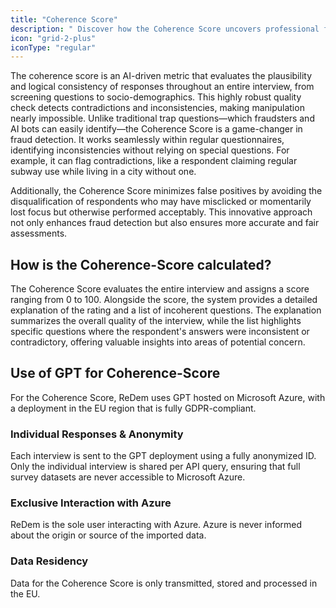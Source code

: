 ```yaml
---
title: "Coherence Score"
description: " Discover how the Coherence Score uncovers professional fraud that often goes undetected"
icon: "grid-2-plus"
iconType: "regular"
---
```


The coherence score is an AI-driven metric that evaluates the plausibility and logical consistency of responses throughout an entire interview, from screening questions to socio-demographics. This highly robust quality check detects contradictions and inconsistencies, making manipulation nearly impossible. Unlike traditional trap questions—which fraudsters and AI bots can easily identify—the Coherence Score is a game-changer in fraud detection. It works seamlessly within regular questionnaires, identifying inconsistencies without relying on special questions. For example, it can flag contradictions, like a respondent claiming regular subway use while living in a city without one.

Additionally, the Coherence Score minimizes false positives by avoiding the disqualification of respondents who may have misclicked or momentarily lost focus but otherwise performed acceptably. This innovative approach not only enhances fraud detection but also ensures more accurate and fair assessments.

## How is the Coherence-Score calculated?

The Coherence Score evaluates the entire interview and assigns a score ranging from 0 to 100. Alongside the score, the system provides a detailed explanation of the rating and a list of incoherent questions. The explanation summarizes the overall quality of the interview, while the list highlights specific questions where the respondent's answers were inconsistent or contradictory, offering valuable insights into areas of potential concern.

## Use of GPT for Coherence-Score

For the Coherence Score, ReDem uses GPT hosted on Microsoft Azure, with a deployment in the EU region that is fully GDPR-compliant.

### Individual Responses & Anonymity

Each interview is sent to the GPT deployment using a fully anonymized ID. Only the individual interview is shared per API query, ensuring that full survey datasets are never accessible to Microsoft Azure.

### Exclusive Interaction with Azure

ReDem is the sole user interacting with Azure. Azure is never informed about the origin or source of the imported data.

### Data Residency

Data for the Coherence Score is only transmitted, stored and processed in the EU.&#x20;